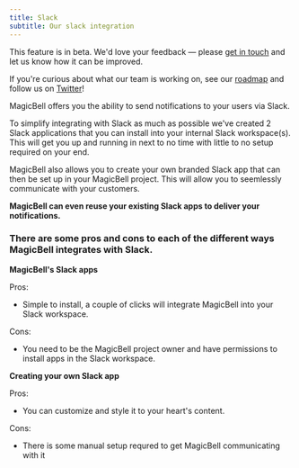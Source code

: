 ```yaml
---
title: Slack
subtitle: Our slack integration
---
```


<Note className="text-darkPurple bg-lightPurple bg-opacity-5 border-none text-lg">
This feature is in beta. We'd love your feedback — please <a href="mailto:hello@magicbell.com">get in touch</a> and let us know how it can be improved.

If you're curious about what our team is working on, see our <a href="https://roadmap.magicbell.community/">roadmap</a> and follow us on <a href="https://twitter.com/magicbell_io">Twitter</a>!

</Note>

MagicBell offers you the ability to send notifications to your users via Slack.

To simplify integrating with Slack as much as possible we've created 2 Slack applications that you can install into your internal Slack workspace(s). This will get you up and running in next to no time with little to no setup required on your end.

MagicBell also allows you to create your own branded Slack app that can then be set up in your MagicBell project. This will allow you to seemlessly communicate with your customers.

**MagicBell can even reuse your existing Slack apps to deliver your notifications.**

### There are some pros and cons to each of the different ways MagicBell integrates with Slack.

**MagicBell's Slack apps**

Pros:

- Simple to install, a couple of clicks will integrate MagicBell into your Slack workspace.

Cons:

- You need to be the MagicBell project owner and have permissions to install apps in the Slack workspace.

**Creating your own Slack app**

Pros:

- You can customize and style it to your heart's content.

Cons:

- There is some manual setup requred to get MagicBell communicating with it
